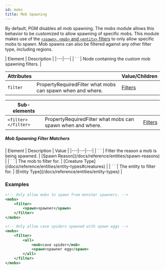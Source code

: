 ```yaml
---
id: mobs
title: Mob Spawning
---
```


By default, PGM disables all mob spawning. The mobs module allows this behavior to be customized to allow spawning of specific mobs.
This module makes use of the [`<spawn>`, `<mob>` and `<entity>` filters](/docs/modules/mechanics/filters#entity-filters) to only allow specific mobs to spawn.
Mob spawns can also be filtered against any other filter type, including regions.

<div className="table-container">
  | Element | Description |
  |---|---|
  | `<mobs> </mobs>` | Node containing the custom mob spawning filters. |

  | Attributes || Value/Children |
  |---|---|---|
  | `filter` | <span className="badge badge--secondary" title="Can be either this sub-element or an attribute." >Property</span><span className="badge badge--danger">Required</span>Filter what mobs can spawn when and where. | [Filters](/docs/modules/mechanics/filters) |

  | Sub-elements |||
  |---|---|---|
  | `<filter> </filter>` | <span className="badge badge--secondary" title="Can be either this sub-element or an attribute." >Property</span><span className="badge badge--danger">Required</span>Filter what mobs can spawn when and where. | [Filters](/docs/modules/mechanics/filters) |
</div>

##### Mob Spawning Filter Matchers

<div className="table-container">
  | Element | Description | Value |
  |---|---|---|
  | `<spawn> </spawn>` | Filter the reason a mob is being spawned. | [Spawn Reason](/docs/reference/entities/spawn-reasons) |
  | `<mob> </mob>` | The mob to filter for. | [Creature Type](/docs/reference/entities/entity-types#creatures) |
  | `<entity> </entity>` | The entity to filter for. | [Entity Type](/docs/reference/entities/entity-types) |
</div>

### Examples

```xml
<!-- Only allow mobs to spawn from monster spawners. -->
<mobs>
    <filter>
        <spawn>spawner</spawn>
    </filter>
</mobs>

<!-- Only allow cave spiders spawned with spawn eggs -->
<mobs>
    <filter>
        <all>
            <mob>cave spider</mob>
            <spawn>spawner egg</spawn>
        </all>
    </filter>
</mobs>
```
